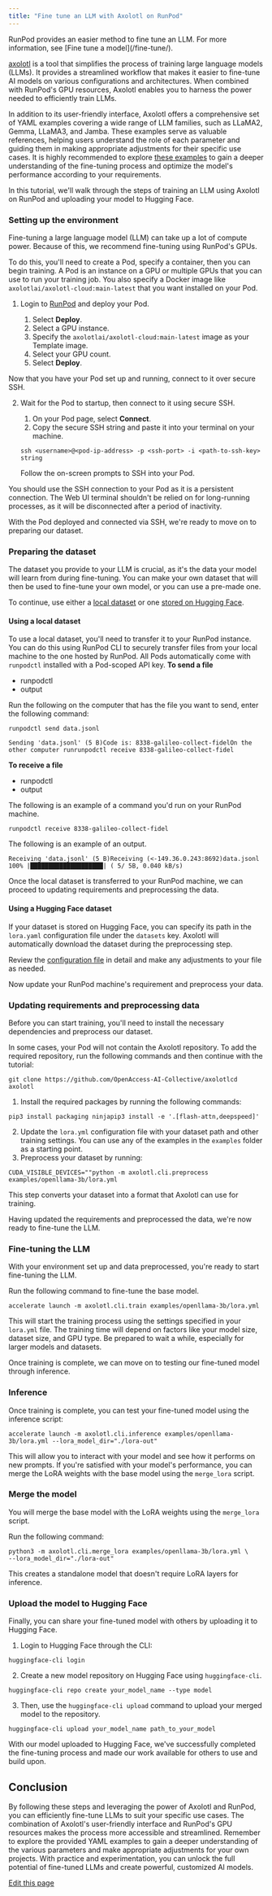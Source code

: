 ```yaml
---
title: "Fine tune an LLM with Axolotl on RunPod"
---
```


<Note>
  RunPod provides an easier method to fine tune an LLM. For more information, see [Fine tune a model](/fine-tune/).
</Note>

[axolotl](https://github.com/OpenAccess-AI-Collective/axolotl) is a tool that simplifies the process of training large language models (LLMs). It provides a streamlined workflow that makes it easier to fine-tune AI models on various configurations and architectures. When combined with RunPod's GPU resources, Axolotl enables you to harness the power needed to efficiently train LLMs.

In addition to its user-friendly interface, Axolotl offers a comprehensive set of YAML examples covering a wide range of LLM families, such as LLaMA2, Gemma, LLaMA3, and Jamba. These examples serve as valuable references, helping users understand the role of each parameter and guiding them in making appropriate adjustments for their specific use cases. It is highly recommended to explore [these examples](https://github.com/OpenAccess-AI-Collective/axolotl/tree/main/examples) to gain a deeper understanding of the fine-tuning process and optimize the model's performance according to your requirements.

In this tutorial, we'll walk through the steps of training an LLM using Axolotl on RunPod and uploading your model to Hugging Face.

### Setting up the environment[​](#setting-up-the-environment "Direct link to Setting up the environment")

Fine-tuning a large language model (LLM) can take up a lot of compute power. Because of this, we recommend fine-tuning using RunPod's GPUs.

To do this, you'll need to create a Pod, specify a container, then you can begin training. A Pod is an instance on a GPU or multiple GPUs that you can use to run your training job. You also specify a Docker image like `axolotlai/axolotl-cloud:main-latest` that you want installed on your Pod.

1. Login to [RunPod](https://www.runpod.io/console/console/home) and deploy your Pod.

   1. Select **Deploy**.
   2. Select a GPU instance.
   3. Specify the `axolotlai/axolotl-cloud:main-latest` image as your Template image.
   4. Select your GPU count.
   5. Select **Deploy**.

Now that you have your Pod set up and running, connect to it over secure SSH.

2. Wait for the Pod to startup, then connect to it using secure SSH.

   1. On your Pod page, select **Connect**.
   2. Copy the secure SSH string and paste it into your terminal on your machine.

   ```
   ssh <username>@<pod-ip-address> -p <ssh-port> -i <path-to-ssh-key>  string
   ```

   Follow the on-screen prompts to SSH into your Pod.

<Note>
  You should use the SSH connection to your Pod as it is a persistent connection. The Web UI terminal shouldn't be relied on for long-running processes, as it will be disconnected after a period of inactivity.
</Note>

With the Pod deployed and connected via SSH, we're ready to move on to preparing our dataset.

### Preparing the dataset[​](#preparing-the-dataset "Direct link to Preparing the dataset")

The dataset you provide to your LLM is crucial, as it's the data your model will learn from during fine-tuning. You can make your own dataset that will then be used to fine-tune your own model, or you can use a pre-made one.

To continue, use either a [local dataset](#using-a-local-dataset) or one [stored on Hugging Face](#using-a-hugging-face-dataset).

#### Using a local dataset[​](#using-a-local-dataset "Direct link to Using a local dataset")

To use a local dataset, you'll need to transfer it to your RunPod instance. You can do this using RunPod CLI to securely transfer files from your local machine to the one hosted by RunPod. All Pods automatically come with `runpodctl` installed with a Pod-scoped API key. **To send a file**

* runpodctl
* output

Run the following on the computer that has the file you want to send, enter the following command:

```
runpodctl send data.jsonl
```

```
Sending 'data.jsonl' (5 B)Code is: 8338-galileo-collect-fidelOn the other computer runrunpodctl receive 8338-galileo-collect-fidel
```

**To receive a file**

* runpodctl
* output

The following is an example of a command you'd run on your RunPod machine.

```
runpodctl receive 8338-galileo-collect-fidel
```

The following is an example of an output.

```
Receiving 'data.jsonl' (5 B)Receiving (<-149.36.0.243:8692)data.jsonl 100% |████████████████████| ( 5/ 5B, 0.040 kB/s)
```

Once the local dataset is transferred to your RunPod machine, we can proceed to updating requirements and preprocessing the data.

#### Using a Hugging Face dataset[​](#using-a-hugging-face-dataset "Direct link to Using a Hugging Face dataset")

If your dataset is stored on Hugging Face, you can specify its path in the `lora.yaml` configuration file under the `datasets` key. Axolotl will automatically download the dataset during the preprocessing step.

Review the [configuration file](https://github.com/OpenAccess-AI-Collective/axolotl/blob/main/docs/config.qmd) in detail and make any adjustments to your file as needed.

Now update your RunPod machine's requirement and preprocess your data.

### Updating requirements and preprocessing data[​](#updating-requirements-and-preprocessing-data "Direct link to Updating requirements and preprocessing data")

Before you can start training, you'll need to install the necessary dependencies and preprocess our dataset.

<Note>
  In some cases, your Pod will not contain the Axolotl repository. To add the required repository, run the following commands and then continue with the tutorial:

  ```
  git clone https://github.com/OpenAccess-AI-Collective/axolotlcd axolotl
  ```
</Note>

1. Install the required packages by running the following commands:

```
pip3 install packaging ninjapip3 install -e '.[flash-attn,deepspeed]'
```

2. Update the `lora.yml` configuration file with your dataset path and other training settings. You can use any of the examples in the `examples` folder as a starting point.
3. Preprocess your dataset by running:

```
CUDA_VISIBLE_DEVICES=""python -m axolotl.cli.preprocess examples/openllama-3b/lora.yml
```

This step converts your dataset into a format that Axolotl can use for training.

Having updated the requirements and preprocessed the data, we're now ready to fine-tune the LLM.

### Fine-tuning the LLM[​](#fine-tuning-the-llm "Direct link to Fine-tuning the LLM")

With your environment set up and data preprocessed, you're ready to start fine-tuning the LLM.

Run the following command to fine-tune the base model.

```
accelerate launch -m axolotl.cli.train examples/openllama-3b/lora.yml
```

This will start the training process using the settings specified in your `lora.yml` file. The training time will depend on factors like your model size, dataset size, and GPU type. Be prepared to wait a while, especially for larger models and datasets.

Once training is complete, we can move on to testing our fine-tuned model through inference.

### Inference[​](#inference "Direct link to Inference")

Once training is complete, you can test your fine-tuned model using the inference script:

```
accelerate launch -m axolotl.cli.inference examples/openllama-3b/lora.yml --lora_model_dir="./lora-out"
```

This will allow you to interact with your model and see how it performs on new prompts. If you're satisfied with your model's performance, you can merge the LoRA weights with the base model using the `merge_lora` script.

### Merge the model[​](#merge-the-model "Direct link to Merge the model")

You will merge the base model with the LoRA weights using the `merge_lora` script.

Run the following command:

```
python3 -m axolotl.cli.merge_lora examples/openllama-3b/lora.yml \    --lora_model_dir="./lora-out"
```

This creates a standalone model that doesn't require LoRA layers for inference.

### Upload the model to Hugging Face[​](#upload-the-model-to-hugging-face "Direct link to Upload the model to Hugging Face")

Finally, you can share your fine-tuned model with others by uploading it to Hugging Face.

1. Login to Hugging Face through the CLI:

```
huggingface-cli login
```

2. Create a new model repository on Hugging Face using `huggingface-cli`.

```
huggingface-cli repo create your_model_name --type model
```

3. Then, use the `huggingface-cli upload` command to upload your merged model to the repository.

```
huggingface-cli upload your_model_name path_to_your_model
```

With our model uploaded to Hugging Face, we've successfully completed the fine-tuning process and made our work available for others to use and build upon.

## Conclusion[​](#conclusion "Direct link to Conclusion")

By following these steps and leveraging the power of Axolotl and RunPod, you can efficiently fine-tune LLMs to suit your specific use cases. The combination of Axolotl's user-friendly interface and RunPod's GPU resources makes the process more accessible and streamlined. Remember to explore the provided YAML examples to gain a deeper understanding of the various parameters and make appropriate adjustments for your own projects. With practice and experimentation, you can unlock the full potential of fine-tuned LLMs and create powerful, customized AI models.

[Edit this page](https://github.com/runpod/docs/blob/main/docs/tutorials/pods/fine-tune-llm-axolotl.md)
